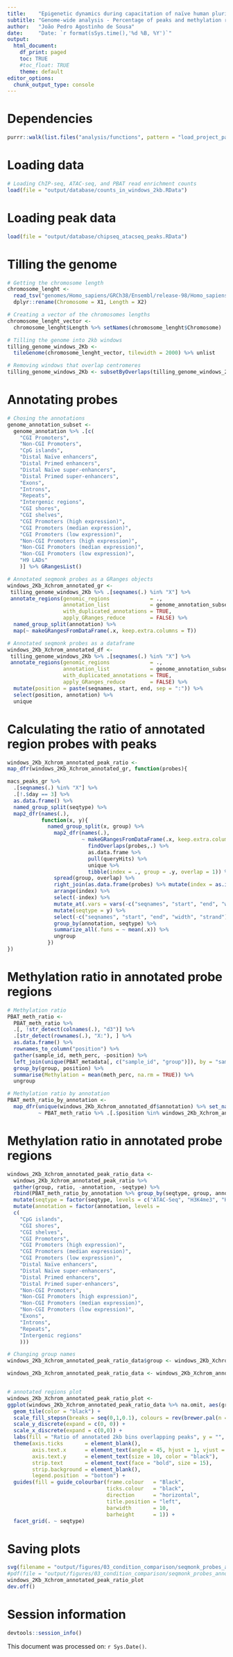 ```yaml
---
title:    "Epigenetic dynamics during capacitation of naïve human pluripotent stem cells"
subtitle: "Genome-wide analysis - Percentage of peaks and methylation ratio in unbiased regions classified by annotation overlap (X-chromosome)"
author:   "João Pedro Agostinho de Sousa"
date:     "Date: `r format(sSys.time(),'%d %B, %Y')`"
output:
  html_document:
    df_print: paged
    toc: TRUE
    #toc_float: TRUE
    theme: default
editor_options:
  chunk_output_type: console
---
```


# Dependencies
```r

purrr::walk(list.files("analysis/functions", pattern = "load_project_packages", full.names = T), source)

```

# Loading data
```r

# Loading ChIP-seq, ATAC-seq, and PBAT read enrichment counts
load(file = "output/database/counts_in_windows_2kb.RData")

```

# Loading peak data
```r

load(file = "output/database/chipseq_atacseq_peaks.RData")

```

# Tilling the genome
```r

# Getting the chromosome length
chromosome_lenght <-
  read_tsv("genomes/Homo_sapiens/GRCh38/Ensembl/release-98/Homo_sapiens.GRCh38.dna_sm.primary_assembly.chrSize.txt", col_names = F) %>%
  dplyr::rename(Chromosome = X1, Length = X2)

# Creating a vector of the chromosomes lengths
chromosome_lenght_vector <-
  chromosome_lenght$Length %>% setNames(chromosome_lenght$Chromosome)

# Tilling the genome into 2kb windows
tilling_genome_windows_2Kb <-
  tileGenome(chromosome_lenght_vector, tilewidth = 2000) %>% unlist

# Removing windows that overlap centromeres
tilling_genome_windows_2Kb <- subsetByOverlaps(tilling_genome_windows_2Kb, genome_annotation$Centromeres, invert = T)

```

# Annotating probes
```r

# Chosing the annotations
genome_annotation_subset <- 
  genome_annotation %>% .[c(
    "CGI Promoters",
    "Non-CGI Promoters",
    "CpG islands",
    "Distal Naïve enhancers",
    "Distal Primed enhancers",
    "Distal Naïve super-enhancers",
    "Distal Primed super-enhancers",
    "Exons",
    "Introns",
    "Repeats",
    "Intergenic regions",
    "CGI shores",
    "CGI shelves",
    "CGI Promoters (high expression)",
    "CGI Promoters (median expression)",
    "CGI Promoters (low expression)",
    "Non-CGI Promoters (high expression)",
    "Non-CGI Promoters (median expression)",
    "Non-CGI Promoters (low expression)",
    "H9 LADs"
    )] %>% GRangesList()

# Annotated seqmonk probes as a GRanges objects
windows_2Kb_Xchrom_annotated_gr <- 
 tilling_genome_windows_2Kb %>% .[seqnames(.) %in% "X"] %>%
 annotate_regions(genomic_regions             = ., 
                  annotation_list             = genome_annotation_subset,
                  with_duplicated_annotations = TRUE,
                  apply_GRanges_reduce        = FALSE) %>% 
  named_group_split(annotation) %>% 
  map(~ makeGRangesFromDataFrame(.x, keep.extra.columns = T))

# Annotated seqmonk probes as a dataframe
windows_2Kb_Xchrom_annotated_df <- 
 tilling_genome_windows_2Kb %>% .[seqnames(.) %in% "X"] %>%
 annotate_regions(genomic_regions             = ., 
                  annotation_list             = genome_annotation_subset,
                  with_duplicated_annotations = TRUE,
                  apply_GRanges_reduce        = FALSE) %>% 
  mutate(position = paste(seqnames, start, end, sep = ":")) %>%
  select(position, annotation) %>%
  unique

```

# Calculating the ratio of annotated region probes with peaks
```r

windows_2Kb_Xchrom_annotated_peak_ratio <- 
map_dfr(windows_2Kb_Xchrom_annotated_gr, function(probes){

macs_peaks_gr %>%
  .[seqnames(.) %in% "X"] %>%
  .[!.$day == 3] %>%
  as.data.frame() %>%
  named_group_split(seqtype) %>%
  map2_dfr(names(.), 
           function(x, y){
             named_group_split(x, group) %>%
               map2_dfr(names(.), 
                        ~ makeGRangesFromDataFrame(.x, keep.extra.columns = T) %>%
                          findOverlaps(probes,.) %>%
                          as.data.frame %>%
                          pull(queryHits) %>%
                          unique %>%
                          tibble(index = ., group = .y, overlap = 1)) %>% 
               spread(group, overlap) %>% 
               right_join(as.data.frame(probes) %>% mutate(index = as.integer(rownames(.))), by = "index") %>% 
               arrange(index) %>% 
               select(-index) %>% 
               mutate_at(.vars = vars(-c("seqnames", "start", "end", "width", "strand", "annotation")), .funs = ~ replace(.x, is.na(.x), 0)) %>% 
               mutate(seqtype = y) %>% 
               select(-c("seqnames", "start", "end", "width", "strand")) %>% 
               group_by(annotation, seqtype) %>% 
               summarize_all(.funs = ~ mean(.x)) %>% 
               ungroup
             })
})

```

# Methylation ratio in annotated probe regions
```r

# Methylation ratio
PBAT_meth_ratio <- 
  PBAT_meth_ratio %>%
  .[, !str_detect(colnames(.), "d3")] %>% 
  .[str_detect(rownames(.), "X:"), ] %>%
  as.data.frame() %>% 
  rownames_to_column("position") %>%
  gather(sample_id, meth_perc, -position) %>%
  left_join(unique(PBAT_metadata[, c("sample_id", "group")]), by = "sample_id") %>%
  group_by(group, position) %>%
  summarise(Methylation = mean(meth_perc, na.rm = TRUE)) %>%
  ungroup

# Methylation ratio by annotation
PBAT_meth_ratio_by_annotation <- 
  map_dfr(unique(windows_2Kb_Xchrom_annotated_df$annotation) %>% set_names(.,.),
          ~ PBAT_meth_ratio %>% .[.$position %in% windows_2Kb_Xchrom_annotated_df[windows_2Kb_Xchrom_annotated_df$annotation == .x, "position"],] %>% mutate(annotation = .x) %>% mutate(seqtype = "Methylation"))

```

# Methylation ratio in annotated probe regions
```r

windows_2Kb_Xchrom_annotated_peak_ratio_data <- 
  windows_2Kb_Xchrom_annotated_peak_ratio %>% 
  gather(group, ratio, -annotation, -seqtype) %>%
  rbind(PBAT_meth_ratio_by_annotation %>% group_by(seqtype, group, annotation) %>% summarize(Methylation = mean(Methylation, na.rm = T)) %>% ungroup %>% dplyr::rename(ratio = Methylation)) %>% 
  mutate(seqtype = factor(seqtype, levels = c("ATAC-Seq", "H3K4me3", "H3K27ac", "H3K4me1", "H3K27me3", "H3K9me3", "Methylation"))) %>% 
  mutate(annotation = factor(annotation, levels = 
  c(
    "CpG islands",
    "CGI shores",
    "CGI shelves",
    "CGI Promoters",
    "CGI Promoters (high expression)",
    "CGI Promoters (median expression)",
    "CGI Promoters (low expression)",
    "Distal Naïve enhancers",
    "Distal Naïve super-enhancers",
    "Distal Primed enhancers",
    "Distal Primed super-enhancers",
    "Non-CGI Promoters",
    "Non-CGI Promoters (high expression)",
    "Non-CGI Promoters (median expression)",
    "Non-CGI Promoters (low expression)",
    "Exons",
    "Introns",
    "Repeats",
    "Intergenic regions"
    )))

# Changing group names
windows_2Kb_Xchrom_annotated_peak_ratio_data$group <- windows_2Kb_Xchrom_annotated_peak_ratio_data$group %>% str_replace("^H9-EOS$", "H9 Primed") %>% str_remove("-EOS")

windows_2Kb_Xchrom_annotated_peak_ratio_data <- windows_2Kb_Xchrom_annotated_peak_ratio_data %>% mutate(group = factor(group, levels = c("HNES1 d0", "cR-H9 d0", "HNES1 d10", "cR-H9 d10", "cR-H9 d20X", "cR-H9 d20E", "H9 Primed")))


# annotated regions plot
windows_2Kb_Xchrom_annotated_peak_ratio_plot <-
ggplot(windows_2Kb_Xchrom_annotated_peak_ratio_data %>% na.omit, aes(group, fct_rev(annotation), label = round(ratio, 2), fill = ratio)) +
  geom_tile(color = "black") +
  scale_fill_stepsn(breaks = seq(0,1,0.1), colours = rev(brewer.pal(n = 11, name = "RdBu")[c(1,2,3,4,5,7,9,11)]), limits = c(0, 1)) +
  scale_y_discrete(expand = c(0, 0)) +
  scale_x_discrete(expand = c(0,0)) +
  labs(fill = "Ratio of annotated 2kb bins overlapping peaks", y = "", x = "") +
  theme(axis.ticks       = element_blank(),
        axis.text.x      = element_text(angle = 45, hjust = 1, vjust = 1, size = 10, color = "black"),
        axis.text.y      = element_text(size = 10, color = "black"),
        strip.text       = element_text(face = "bold", size = 15),
        strip.background = element_blank(),
        legend.position  = "bottom") +
  guides(fill = guide_colourbar(frame.colour   = "Black", 
                                ticks.colour   = "black", 
                                direction      = "horizontal", 
                                title.position = "left", 
                                barwidth       = 10, 
                                barheight      = 1)) +
  facet_grid(. ~ seqtype)

```

# Saving plots
```r

svg(filename = "output/figures/03_condition_comparison/seqmonk_probes_annotated_ratio_Xchrom.svg", width = 13, height = 5)
#pdf(file = "output/figures/03_condition_comparison/seqmonk_probes_annotated_ratio_Xchrom.pdf", width = 13, height = 5)
windows_2Kb_Xchrom_annotated_peak_ratio_plot
dev.off()

```

# Session information
```r

devtools::session_info()

```

This document was processed on: `r Sys.Date()`.